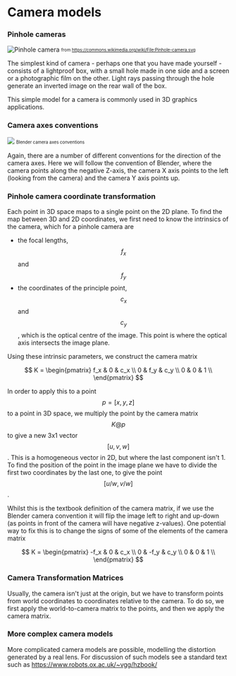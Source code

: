 # Camera models

### Pinhole cameras

![Pinhole camera](https://upload.wikimedia.org/wikipedia/commons/thumb/3/3b/Pinhole-camera.svg/640px-Pinhole-camera.svg.png)
<sub><sup> from https://commons.wikimedia.org/wiki/File:Pinhole-camera.svg </sup></sub>

The simplest kind of camera - perhaps one that you have made yourself - consists of a lightproof box, with a small hole made in one side and a screen or a photographic film on the other. Light rays passing through the hole generate an inverted image on the rear wall of the box.

This simple model for a camera is commonly used in 3D graphics applications.


### Camera axes conventions

![](https://www.dropbox.com/scl/fi/2mkm4eza8e484o3yh7i1o/camera_axes.png?rlkey=st6e6jsm86wbt09q7t2vy9lpd&raw=1)
<sub><sup> Blender camera axes conventions </sup></sub>

Again, there are a number of different conventions for the direction of the camera axes. Here we will follow the convention of Blender, where the camera points along the negative Z-axis, the camera X axis points to the left (looking from the camera) and the camera Y axis points up.

### Pinhole camera coordinate transformation

Each point in 3D space maps to a single point on the 2D plane. To find the map between 3D and 2D coordinates, we first need to know the intrinsics of the camera, which for a pinhole camera are
 - the focal lengths, $$f_x$$ and $$f_y$$ 
 - the coordinates of the principle point, $$c_x$$ and $$c_y$$, which is the optical centre of the image. This point is where the optical axis intersects the image plane.
 
Using these intrinsic parameters, we construct the camera matrix

$$
K = \begin{pmatrix}
f_x & 0 & c_x  \\
0 & f_y & c_y  \\
0 & 0 & 1  \\
\end{pmatrix}
$$
 
In order to apply this to a point $$p=[x,y,z]$$ to a point in 3D space, 
we multiply the point by the camera matrix $$K @ p$$ to give a new 3x1 vector 
$$[u,v,w]$$. This is a homogeneous vector in 2D, but where the last component isn't 1. To find the position of the point in the image plane we have to divide 
the first two coordinates by the last one, to give the point $$[u/w, v/w]$$.

Whilst this is the textbook definition of the camera matrix, if we use the Blender camera convention it will flip the image left to right and up-down (as points in front of the camera will have negative z-values). One potential way to fix this is to change the signs of some of the elements of the camera matrix

$$
K = \begin{pmatrix}
-f_x & 0 & c_x  \\
0 & -f_y & c_y  \\
0 & 0 & 1  \\
\end{pmatrix}
$$

### Camera Transformation Matrices

Usually, the camera isn't just at the origin, but we have to transform points from world coordinates to coordinates relative to the camera. To do so, we first apply the world-to-camera matrix to the points, and then we apply the camera matrix.

### More complex camera models

More complicated camera models are possible, modelling the distortion generated by a real lens. For discussion of such models see a standard text such as https://www.robots.ox.ac.uk/~vgg/hzbook/



